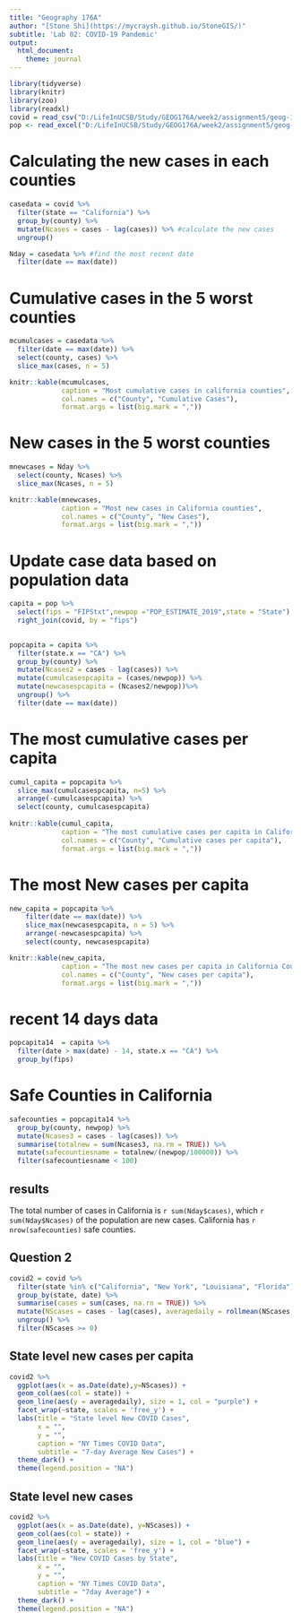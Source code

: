 ```yaml
---
title: "Geography 176A"
author: "[Stone Shi](https://mycraysh.github.io/StoneGIS/)"
subtitle: 'Lab 02: COVID-19 Pandemic'
output:
  html_document:
    theme: journal
---
```


```r
library(tidyverse)
library(knitr)
library(zoo)
library(readxl)
covid = read_csv("D:/LifeInUCSB/Study/GEOG176A/week2/assignment5/geog-176A-labs/data/covid.csv")
pop <- read_excel("D:/LifeInUCSB/Study/GEOG176A/week2/assignment5/geog-176A-labs/data/PopulationEstimates.xls", skip = 2)
```
# Calculating the new cases in each counties
```r
casedata = covid %>%
  filter(state == "California") %>%
  group_by(county) %>% 
  mutate(Ncases = cases - lag(cases)) %>% #calculate the new cases
  ungroup()

Nday = casedata %>% #find the most recent date
  filter(date == max(date))
```
# Cumulative cases in the 5 worst counties
``` r
mcumulcases = casedata %>%
  filter(date == max(date)) %>%
  select(county, cases) %>% 
  slice_max(cases, n = 5)

knitr::kable(mcumulcases, 
             caption = "Most cumulative cases in california counties",
             col.names = c("County", "Cumulative Cases"),
             format.args = list(big.mark = ","))
``` 
# New cases in the 5 worst counties
``` r
mnewcases = Nday %>%
  select(county, Ncases) %>% 
  slice_max(Ncases, n = 5)

knitr::kable(mnewcases, 
             caption = "Most new cases in California counties",
             col.names = c("County", "New Cases"),
             format.args = list(big.mark = ","))
```
# Update case data based on population data
```r
capita = pop %>%
  select(fips = "FIPStxt",newpop ="POP_ESTIMATE_2019",state = "State") %>%
  right_join(covid, by = "fips")

  
popcapita = capita %>% 
  filter(state.x == "CA") %>% 
  group_by(county) %>% 
  mutate(Ncases2 = cases - lag(cases)) %>% 
  mutate(cumulcasespcapita = (cases/newpop)) %>% 
  mutate(newcasespcapita = (Ncases2/newpop))%>% 
  ungroup() %>% 
  filter(date == max(date))

```
# The most cumulative cases per capita
```r
cumul_capita = popcapita %>%
  slice_max(cumulcasespcapita, n=5) %>%
  arrange(-cumulcasespcapita) %>% 
  select(county, cumulcasespcapita)
  
knitr::kable(cumul_capita,
             caption = "The most cumulative cases per capita in California Counties", 
             col.names = c("County", "Cumulative cases per capita"), 
             format.args = list(big.mark = ",")) 
```
# The most New cases per capita
```r
new_capita = popcapita %>%
    filter(date == max(date)) %>%
    slice_max(newcasespcapita, n = 5) %>%
    arrange(-newcasespcapita) %>%
    select(county, newcasespcapita)

knitr::kable(new_capita,
             caption = "The most new cases per capita in California Counties", 
             col.names = c("County", "New cases per capita"), 
             format.args = list(big.mark = ","))
```
# recent 14 days data
```r
popcapita14  = capita %>% 
  filter(date > max(date) - 14, state.x == "CA") %>% 
  group_by(fips)

```
# Safe Counties in California
```r
safecounties = popcapita14 %>%
  group_by(county, newpop) %>%
  mutate(Ncases3 = cases - lag(cases)) %>% 
  summarise(totalnew = sum(Ncases3, na.rm = TRUE)) %>% 
  mutate(safecountiesname = totalnew/(newpop/100000)) %>% 
  filter(safecountiesname < 100)
```
## results 
The total number of cases in California is `r sum(Nday$cases)`, which `r sum(Nday$Ncases)` of the population are new cases. California has `r nrow(safecounties)` safe counties. 

## Question 2
```r

covid2 = covid %>%
  filter(state %in% c("California", "New York", "Louisiana", "Florida")) %>%
  group_by(state, date) %>%
  summarise(cases = sum(cases, na.rn = TRUE)) %>%
  mutate(NScases = cases - lag(cases), averagedaily = rollmean(NScases, 7, fill = NA, align = "right")) %>%
  ungroup() %>%
  filter(NScases >= 0)
```
## State level new cases per capita
```r
covid2 %>% 
  ggplot(aes(x = as.Date(date),y=NScases)) +
  geom_col(aes(col = state)) +
  geom_line(aes(y = averagedaily), size = 1, col = "purple") +
  facet_wrap(~state, scales = 'free_y') +
  labs(title = "State level New COVID Cases",
       x = "",
       y = "",
       caption = "NY Times COVID Data",
       subtitle = "7-day Average New Cases") +
  theme_dark() +
  theme(legend.position = "NA")
```

## State level new cases
```r
covid2 %>% 
  ggplot(aes(x = as.Date(date), y=NScases)) +
  geom_col(aes(col = state)) +
  geom_line(aes(y = averagedaily), size = 1, col = "blue") +
  facet_wrap(~state, scales = 'free_y') +
  labs(title = "New COVID Cases by State",
       x = "",
       y = "",
       caption = "NY Times COVID Data",
       subtitle = "7day Average") +
  theme_dark() +
  theme(legend.position = "NA")
```
